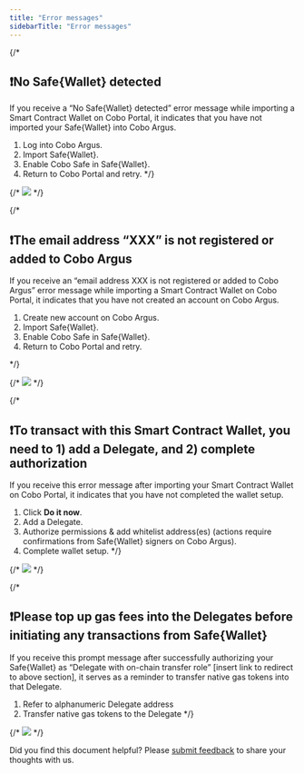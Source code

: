 ```yaml
---
title: "Error messages"
sidebarTitle: "Error messages"
---
```



{/*
## ❗No Safe&#123;Wallet&#125; detected

If you receive a “No Safe&#123;Wallet&#125; detected” error message while importing a Smart Contract Wallet on Cobo Portal, it indicates that you have not imported your Safe&#123;Wallet&#125; into Cobo Argus.
1. Log into Cobo Argus.
2. Import Safe&#123;Wallet&#125;.
3. Enable Cobo Safe in Safe&#123;Wallet&#125;.
4. Return to Cobo Portal and retry.
*/}

{/* <img src="/en/images/smart-contract-wallet/scw-error-message-1.png"/> */}


{/*

## ❗The email address “XXX” is not registered or added to Cobo Argus

If you receive an “email address XXX is not registered or added to Cobo Argus” error message while importing a Smart Contract Wallet on Cobo Portal, it indicates that you have not created an account on Cobo Argus.
1. Create new account on Cobo Argus.
2. Import Safe&#123;Wallet&#125;.
3. Enable Cobo Safe in Safe&#123;Wallet&#125;.
4. Return to Cobo Portal and retry.

*/}

{/* <img src="/en/images/smart-contract-wallet/scw-error-message-2.png"/> */}


{/*
## ❗To transact with this Smart Contract Wallet, you need to 1) add a Delegate, and 2) complete authorization

If you receive this error message after importing your Smart Contract Wallet on Cobo Portal, it indicates that you have not completed the wallet setup.
1. Click **Do it now**.
2. Add a Delegate.
3. Authorize permissions & add whitelist address(es) (actions require confirmations from Safe&#123;Wallet&#125; signers on Cobo Argus).
4. Complete wallet setup.
*/}

{/* <img src="/en/images/smart-contract-wallet/scw-error-message-3.png"/> */}

{/*
## ❗Please top up gas fees into the Delegates before initiating any transactions from Safe&#123;Wallet&#125;

If you receive this prompt message after successfully authorizing your Safe&#123;Wallet&#125; as “Delegate with on-chain transfer role” [insert link to redirect to above section], it serves as a reminder to transfer native gas tokens into that Delegate.
1. Refer to alphanumeric Delegate address
2. Transfer native gas tokens to the Delegate
*/}

{/* <img src="/en/images/smart-contract-wallet/scw-error-message-4.png"/> */}



<Tip>Did you find this document helpful? Please [submit feedback](https://forms.zohopublic.com/cobo/form/DocumentFeedbackForm/formperma/QvLOhxJv1_JMsJ-1dleZ8Itb_7rzN-LtgvsDdxosoVI) to share your thoughts with us.</Tip>